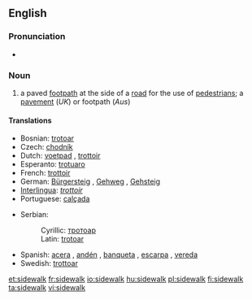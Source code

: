 ==English==
{{wikipedia}}

===Pronunciation===
* {{audio|en-us-sidewalk.ogg|Audio (US)}}

===Noun===
{{en-noun}}

# {{US}} a paved [[footpath]] at the side of a [[road]] for the use of [[pedestrian]]s; a [[pavement]] (''UK'') or footpath (''Aus'')

====Translations====
{{trans-top|paved footpath}}
* Bosnian: [[trotoar]] {{m}}
* Czech: [[chodník]] {{m}}
* Dutch: [[voetpad]] {{n}}, [[trottoir]] {{n}}
* Esperanto: [[trotuaro]]
* French: [[trottoir]] {{m}}
* German: [[Bürgersteig]] {{m}}, [[Gehweg]] {{m}}, [[Gehsteig]] {{m}}
* [[Interlingua]]: ''[[trottoir]]''
* Portuguese: [[calçada]] {{f}}
{{trans-mid}}
* Serbian:
*: Cyrillic: [[тротоар]] {{m}}
*: Latin: [[trotoar#Serbian|trotoar]] {{m}}
* Spanish: [[acera]] {{f}}, [[andén]] {{m}} {{italbrac|Colombia}}, [[banqueta]] {{f}} {{italbrac|Guatemala|Mexico}}, [[escarpa]] {{f}} {{italbrac|Southeastern Mexico}}, [[vereda]] {{f}} {{italbrac|Argentina|Chile|Paraguay|Uruguay}}
* Swedish: [[trottoar]]
{{trans-bottom}}

[[et:sidewalk]]
[[fr:sidewalk]]
[[io:sidewalk]]
[[hu:sidewalk]]
[[pl:sidewalk]]
[[fi:sidewalk]]
[[ta:sidewalk]]
[[vi:sidewalk]]